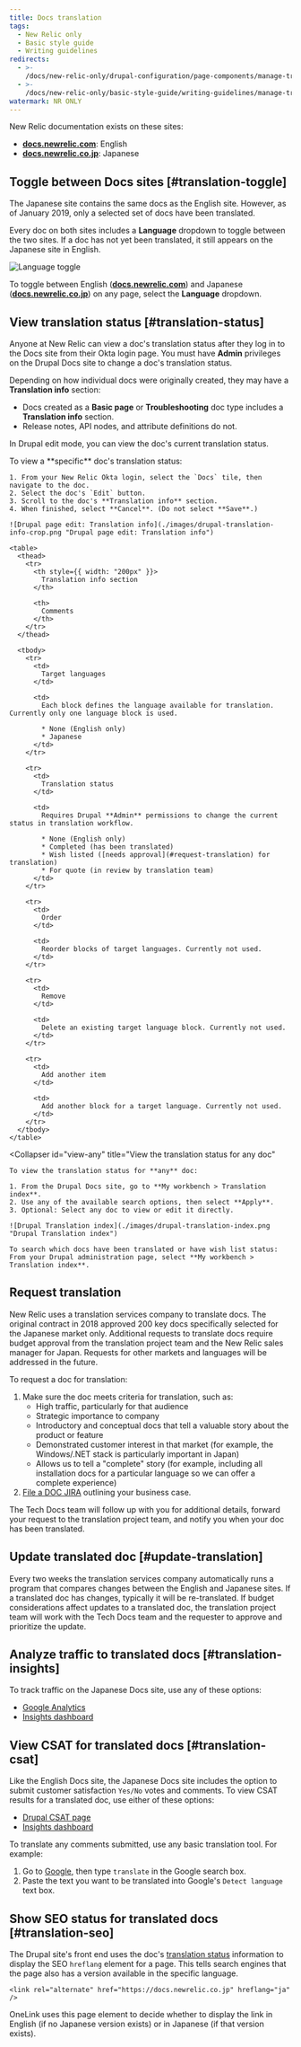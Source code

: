 ```yaml
---
title: Docs translation
tags:
  - New Relic only
  - Basic style guide
  - Writing guidelines
redirects:
  - >-
    /docs/new-relic-only/drupal-configuration/page-components/manage-translated-docs
  - >-
    /docs/new-relic-only/basic-style-guide/writing-guidelines/manage-translated-docs
watermark: NR ONLY
---
```


New Relic documentation exists on these sites:

* [**docs.newrelic.com**](https://docs.newrelic.com): English
* [**docs.newrelic.co.jp**](https://docs.newrelic.co.jp): Japanese

## Toggle between Docs sites [#translation-toggle]

The Japanese site contains the same docs as the English site. However, as of January 2019, only a selected set of docs have been translated.

Every doc on both sites includes a **Language** dropdown to toggle between the two sites. If a doc has not yet been translated, it still appears on the Japanese site in English.

![Language toggle](./images/japanese-english-toggle.png "Language toggle")

To toggle between English ([**docs.newrelic.com**](https://docs.newrelic.com)) and Japanese ([**docs.newrelic.co.jp**](https://docs.newrelic.co.jp)) on any page, select the **Language** dropdown.

## View translation status [#translation-status]

Anyone at New Relic can view a doc's translation status after they log in to the Docs site from their Okta login page. You must have **Admin** privileges on the Drupal Docs site to change a doc's translation status.

Depending on how individual docs were originally created, they may have a **Translation info** section:

* Docs created as a **Basic page** or **Troubleshooting** doc type includes a **Translation info** section.
* Release notes, API nodes, and attribute definitions do not.

In Drupal edit mode, you can view the doc's current translation status.

<CollapserGroup>
  <Collapser
    id="view-specific"
    title="View a specific doc's translation status"
  >
    To view a **specific** doc's translation status:

    1. From your New Relic Okta login, select the `Docs` tile, then navigate to the doc.
    2. Select the doc's `Edit` button.
    3. Scroll to the doc's **Translation info** section.
    4. When finished, select **Cancel**. (Do not select **Save**.)

    ![Drupal page edit: Translation info](./images/drupal-translation-info-crop.png "Drupal page edit: Translation info")

    <table>
      <thead>
        <tr>
          <th style={{ width: "200px" }}>
            Translation info section
          </th>

          <th>
            Comments
          </th>
        </tr>
      </thead>

      <tbody>
        <tr>
          <td>
            Target languages
          </td>

          <td>
            Each block defines the language available for translation. Currently only one language block is used.

            * None (English only)
            * Japanese
          </td>
        </tr>

        <tr>
          <td>
            Translation status
          </td>

          <td>
            Requires Drupal **Admin** permissions to change the current status in translation workflow.

            * None (English only)
            * Completed (has been translated)
            * Wish listed ([needs approval](#request-translation) for translation)
            * For quote (in review by translation team)
          </td>
        </tr>

        <tr>
          <td>
            Order
          </td>

          <td>
            Reorder blocks of target languages. Currently not used.
          </td>
        </tr>

        <tr>
          <td>
            Remove
          </td>

          <td>
            Delete an existing target language block. Currently not used.
          </td>
        </tr>

        <tr>
          <td>
            Add another item
          </td>

          <td>
            Add another block for a target language. Currently not used.
          </td>
        </tr>
      </tbody>
    </table>
  </Collapser>

  <Collapser
    id="view-any"
    title="View the translation status for any doc"
  >
    To view the translation status for **any** doc:

    1. From the Drupal Docs site, go to **My workbench > Translation index**.
    2. Use any of the available search options, then select **Apply**.
    3. Optional: Select any doc to view or edit it directly.

    ![Drupal Translation index](./images/drupal-translation-index.png "Drupal Translation index")

    To search which docs have been translated or have wish list status: From your Drupal administration page, select **My workbench > Translation index**.
  </Collapser>
</CollapserGroup>

## Request translation

New Relic uses a translation services company to translate docs. The original contract in 2018 approved 200 key docs specifically selected for the Japanese market only. Additional requests to translate docs require budget approval from the translation project team and the New Relic sales manager for Japan. Requests for other markets and languages will be addressed in the future.

To request a doc for translation:

1. Make sure the doc meets criteria for translation, such as:
   * High traffic, particularly for that audience
   * Strategic importance to company
   * Introductory and conceptual docs that tell a valuable story about the product or feature
   * Demonstrated customer interest in that market (for example, the Windows/.NET stack is particularly important in Japan)
   * Allows us to tell a "complete" story (for example, including all installation docs for a particular language so we can offer a complete experience)
2. [File a DOC JIRA](http://docs.newrelic.com/jira) outlining your business case.

The Tech Docs team will follow up with you for additional details, forward your request to the translation project team, and notify you when your doc has been translated.

## Update translated doc [#update-translation]

Every two weeks the translation services company automatically runs a program that compares changes between the English and Japanese sites. If a translated doc has changes, typically it will be re-translated. If budget considerations affect updates to a translated doc, the translation project team will work with the Tech Docs team and the requester to approve and prioritize the update.

## Analyze traffic to translated docs [#translation-insights]

To track traffic on the Japanese Docs site, use any of these options:

* [Google Analytics](https://analytics.google.com/analytics/web/?hl=en&pli=1#/realtime/rt-overview/a3047412w51432103p183513476/)
* [Insights dashboard](https://insights.newrelic.com/accounts/727059/dashboards/807464)

## View CSAT for translated docs [#translation-csat]

Like the English Docs site, the Japanese Docs site includes the option to submit customer satisfaction `Yes/No` votes and comments. To view CSAT results for a translated doc, use either of these options:

* [Drupal CSAT page](https://docs.newrelic.com/node/5726/webform-results/table)
* [Insights dashboard](https://insights.newrelic.com/accounts/727059/dashboards/807464)

To translate any comments submitted, use any basic translation tool. For example:

1. Go to [Google](https://www.google.com), then type `translate` in the Google search box.
2. Paste the text you want to be translated into Google's `Detect language` text box.

## Show SEO status for translated docs [#translation-seo]

The Drupal site's front end uses the doc's [translation status](translation-status) information to display the SEO `hreflang` element for a page. This tells search engines that the page also has a version available in the specific language.

```
<link rel="alternate" href="https://docs.newrelic.co.jp" hreflang="ja" />
```

OneLink uses this page element to decide whether to display the link in English (if no Japanese version exists) or in Japanese (if that version exists).
